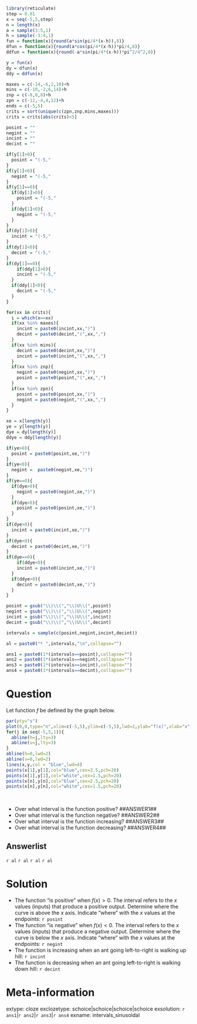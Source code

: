 ```r
library(reticulate)
step = 0.01
x = seq(-5,5,step)
n = length(x)
a = sample(3:5,1)
h = sample(-3:4,1)
fun = function(x){round(a*sin(pi/4*(x-h)),8)}
dfun = function(x){round(a*cos(pi/4*(x-h))*pi/4,8)}
ddfun = function(x){round(-a*sin(pi/4*(x-h))*pi^2/4^2,8)}

y = fun(x)
dy = dfun(x)
ddy = ddfun(x)

maxes = c(-14,-6,2,10)+h
mins = c(-10,-2,6,14)+h
znp = c(-8,0,8)+h
zpn = c(-12,-4,4,12)+h
ends = c(-5,5)
crits = sort(unique(c(zpn,znp,mins,maxes)))
crits = crits[abs(crits)<5]

posint = ""
negint = ""
incint = ""
decint = ""

if(y[1]>0){
  posint = "(-5,"
}
if(y[1]<0){
  negint = "(-5,"
}
if(y[1]==0){
  if(dy[1]>0){
    posint = "(-5,"
  }
  if(dy[1]<0){
    negint = "(-5,"
  }
}
if(dy[1]>0){
  incint = "(-5,"
}
if(dy[1]<0){
  decint = "(-5,"
}
if(dy[1]==0){
    if(ddy[1]>0){
    incint = "(-5,"
  }
  if(ddy[1]<0){
    decint = "(-5,"
  }
}

for(xx in crits){
  i = which(x==xx)
  if(xx %in% maxes){
    incint = paste0(incint,xx,")")
    decint = paste0(decint,"(",xx,",")
  }
  if(xx %in% mins){
    decint = paste0(decint,xx,")")
    incint = paste0(incint,"(",xx,",")
  }
  if(xx %in% znp){
    negint = paste0(negint,xx,")")
    posint = paste0(posint,"(",xx,",")
  }
  if(xx %in% zpn){
    posint = paste0(posint,xx,")")
    negint = paste0(negint,"(",xx,",")
  }
}

xe = x[length(y)]
ye = y[length(y)]
dye = dy[length(y)]
ddye = ddy[length(y)]

if(ye>0){
  posint = paste0(posint,xe,")")
}
if(ye<0){
  negint =  paste0(negint,xe,")")
}
if(ye==0){
  if(dye>0){
    negint = paste0(negint,xe,")")
  }
  if(dye<0){
    posint = paste0(posint,xe,")")
  }
}
if(dye>0){
  incint = paste0(incint,xe,")")
}
if(dye<0){
  decint = paste0(decint,xe,")")
}
if(dye==0){
    if(ddye<0){
    incint = paste0(incint,xe,")")
  }
  if(ddye>0){
    decint = paste0(decint,xe,")")
  }
}

posint = gsub("\\)\\(","\\)U\\(",posint)
negint = gsub("\\)\\(","\\)U\\(",negint)
incint = gsub("\\)\\(","\\)U\\(",incint)
decint = gsub("\\)\\(","\\)U\\(",decint)

intervals = sample(c(posint,negint,incint,decint))

al = paste0("* ",intervals,"\n",collapse="")

ans1 = paste0(1*(intervals==posint),collapse="")
ans2 = paste0(1*(intervals==negint),collapse="")
ans3 = paste0(1*(intervals==incint),collapse="")
ans4 = paste0(1*(intervals==decint),collapse="")
```

Question
========

Let function $f$ be defined by the graph below.

```r
par(pty="s")
plot(0,0,type="n",xlim=c(-5,5),ylim=c(-5,5),lwd=2,ylab="f(x)",xlab="x")
for(j in seq(-5,5,1)){
  abline(h=j,lty=3)
  abline(v=j,lty=3)
}
abline(h=0,lwd=2)
abline(v=0,lwd=2)
lines(x,y,col = "blue",lwd=4)
points(x[1],y[1],col="blue",cex=2.5,pch=20)
points(x[1],y[1],col="white",cex=1.5,pch=20)
points(x[n],y[n],col="blue",cex=2.5,pch=20)
points(x[n],y[n],col="white",cex=1.5,pch=20)
```
\

* Over what interval is the function positive? ##ANSWER1##
* Over what interval is the function negative? ##ANSWER2##
* Over what interval is the function increasing? ##ANSWER3##
* Over what interval is the function decreasing? ##ANSWER4##

Answerlist
--------
`r al`
`r al`
`r al`
`r al`

Solution
========

* The function "is positive" when $f(x)>0$. The interval refers to the $x$ values (inputs) that produce a positive output. Determine where the curve is above the $x$ axis. Indicate "where" with the $x$ values at the endpoints: `r posint`
* The function "is negative" when $f(x)<0$. The interval refers to the $x$ values (inputs) that produce a negative output. Determine where the curve is below the $x$ axis. Indicate "where" with the $x$ values at the endpoints: `r negint`
* The function is increasing when an ant going left-to-right is walking up hill: `r incint`
* The function is decreasing when an ant going left-to-right is walking down hill: `r decint`



Meta-information
============
extype: cloze
exclozetype: schoice|schoice|schoice|schoice
exsolution: `r ans1`|`r ans2`|`r ans3`|`r ans4`
exname: intervals_sinusoidal